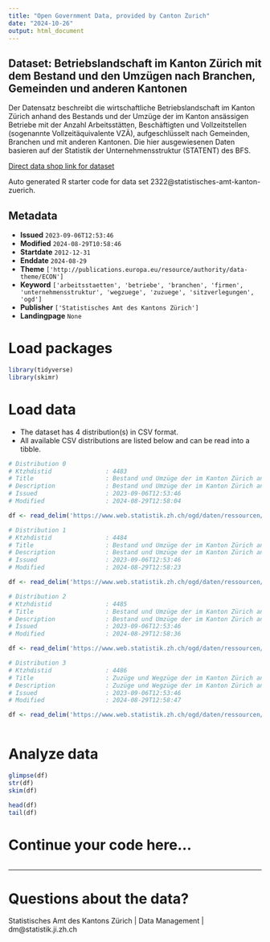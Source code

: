 ```yaml
---
title: "Open Government Data, provided by Canton Zurich"
date: "2024-10-26"
output: html_document
---
```


## Dataset: Betriebslandschaft im Kanton Zürich mit dem Bestand und den Umzügen nach Branchen, Gemeinden und anderen Kantonen

Der Datensatz beschreibt die wirtschaftliche Betriebslandschaft im Kanton Zürich anhand des Bestands und der Umzüge der im Kanton ansässigen Betriebe mit der Anzahl Arbeitsstätten, Beschäftigten und Vollzeitstellen (sogenannte Vollzeitäquivalente VZÄ), aufgeschlüsselt nach Gemeinden, Branchen und mit anderen Kantonen. Die hier ausgewiesenen Daten basieren auf der Statistik der Unternehmensstruktur (STATENT) des BFS.

[Direct data shop link for dataset](https://www.zh.ch/de/politik-staat/statistik-daten/datenkatalog.html#/datasets/2322@statistisches-amt-kanton-zuerich)

Auto generated R starter code for data set 2322@statistisches-amt-kanton-zuerich.

## Metadata

- **Issued** `2023-09-06T12:53:46`
- **Modified** `2024-08-29T10:58:46`
- **Startdate** `2012-12-31`
- **Enddate** `2024-08-29`
- **Theme** `['http://publications.europa.eu/resource/authority/data-theme/ECON']`
- **Keyword** `['arbeitsstaetten', 'betriebe', 'branchen', 'firmen', 'unternehmensstruktur', 'wegzuege', 'zuzuege', 'sitzverlegungen', 'ogd']`
- **Publisher** `['Statistisches Amt des Kantons Zürich']`
- **Landingpage** `None`


# Load packages

```r

library(tidyverse)
library(skimr)

```

# Load data

-   The dataset has 4 distribution(s) in CSV format.
-   All available CSV distributions are listed below and can be read into a tibble.

```r

# Distribution 0
# Ktzhdistid               : 4483
# Title                    : Bestand und Umzüge der im Kanton Zürich ansässigen Betriebe im Total
# Description              : Bestand und Umzüge der im Kanton Zürich ansässigen Betriebe als Anzahl Arbeitsstätten, Beschäftigte und Vollzeitstellen (sogenannte Vollzeitäquivalente VZÄ). Daten, die aus Datenschutzgründen nicht ausgewiesen werden können, sind mit NA gekennzeichnet. Eine Arbeitsstätte entspricht einem Unternehmen (Einzelunternehmen) oder einem Teil eines Unternehmens (Werkstatt, Fabrik usw.), das sich an einem bestimmten Ort befindet. Die hier ausgewiesenen Daten basieren auf der Statistik der Unternehmensstruktur (STATENT) des BFS.
# Issued                   : 2023-09-06T12:53:46
# Modified                 : 2024-08-29T12:58:04

df <- read_delim('https://www.web.statistik.zh.ch/ogd/daten/ressourcen/KTZH_00002322_00004483.csv')

# Distribution 1
# Ktzhdistid               : 4484
# Title                    : Bestand und Umzüge der im Kanton Zürich ansässigen Betriebe nach Gemeinden
# Description              : Bestand und Umzüge der im Kanton Zürich ansässigen Betriebe, aufgeschlüsselt nach Gemeinden als Anzahl Arbeitsstätten, Beschäftigte und Vollzeitstellen (sogenannte Vollzeitäquivalente VZÄ). Daten, die aus Datenschutzgründen nicht ausgewiesen werden können, sind mit NA gekennzeichnet. Eine Arbeitsstätte entspricht einem Unternehmen (Einzelunternehmen) oder einem Teil eines Unternehmens (Werkstatt, Fabrik usw.), das sich an einem bestimmten Ort befindet. Die hier ausgewiesenen Daten basieren auf der Statistik der Unternehmensstruktur (STATENT) des BFS.
# Issued                   : 2023-09-06T12:53:46
# Modified                 : 2024-08-29T12:58:23

df <- read_delim('https://www.web.statistik.zh.ch/ogd/daten/ressourcen/KTZH_00002322_00004484.csv')

# Distribution 2
# Ktzhdistid               : 4485
# Title                    : Bestand und Umzüge der im Kanton Zürich ansässigen Betriebe nach Branchen
# Description              : Bestand und Umzüge der im Kanton Zürich ansässigen Betriebe, aufgeschlüsselt nach Branchen als Anzahl Arbeitsstätten, Beschäftigte und Vollzeitstellen (sogenannte Vollzeitäquivalente VZÄ). Die Branchen sind mit der Allgemeinen Systematik der Wirtschaftszweige auf der Ebene "Abschnitte"  (NOGA08, Grossbuchstaben) codiert. Daten, die aus Datenschutzgründen nicht ausgewiesen werden können, sind mit NA gekennzeichnet. Eine Arbeitsstätte entspricht einem Unternehmen (Einzelunternehmen) oder einem Teil eines Unternehmens (Werkstatt, Fabrik usw.), das sich an einem bestimmten Ort befindet. Die hier ausgewiesenen Daten basieren auf der Statistik der Unternehmensstruktur (STATENT) des BFS.
# Issued                   : 2023-09-06T12:53:46
# Modified                 : 2024-08-29T12:58:36

df <- read_delim('https://www.web.statistik.zh.ch/ogd/daten/ressourcen/KTZH_00002322_00004485.csv')

# Distribution 3
# Ktzhdistid               : 4486
# Title                    : Zuzüge und Wegzüge der im Kanton Zürich ansässigen Betriebe nach Kantonen
# Description              : Zuzüge und Wegzüge der im Kanton Zürich ansässigen Betriebe, aufgeschlüsselt nach Kantonen als Anzahl Arbeitsstätten, Beschäftigte und Vollzeitstellen (sogenannte Vollzeitäquivalente VZÄ). Daten, die aus Datenschutzgründen nicht ausgewiesen werden können, sind mit NA gekennzeichnet. Eine Arbeitsstätte entspricht einem Unternehmen (Einzelunternehmen) oder einem Teil eines Unternehmens (Werkstatt, Fabrik usw.), das sich an einem bestimmten Ort befindet. Die hier ausgewiesenen Daten basieren auf der Statistik der Unternehmensstruktur (STATENT) des BFS.
# Issued                   : 2023-09-06T12:53:46
# Modified                 : 2024-08-29T12:58:47

df <- read_delim('https://www.web.statistik.zh.ch/ogd/daten/ressourcen/KTZH_00002322_00004486.csv')



```

# Analyze data

```r

glimpse(df)
str(df)
skim(df)

head(df)
tail(df)

```

# Continue your code here...

```r

```

------------------------------------------------------------------------

# Questions about the data?

Statistisches Amt des Kantons Zürich | Data Management | dm@statistik.ji.zh.ch
